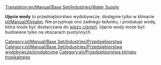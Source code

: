 [[Translation:en/Manual/Base Set/Industries/Water Supply]]

{{pl/Manual/Base Set/Industries/Przedsiębiorstwa|image=en/Manual/Base Set/Industries/Watersupply.png
|name=Ujęcie wody
|climates=[[pl/Manual/Klimat]]
|accepts=Nic
|produces=[[pl/Manual/Base Set/Cargos/Woda|Woda]]
}}
'''Ujęcie wody''' to przedsiębiorstwo wydobywcze, dostępne tylko w klimacie [[pl/Manual/Klimat]]m. Nie przyjmuje ono żadnego ładunku, i produkuje wodę, która może być dostarczana do [[pl/Manual/Base Set/Industries/Wieża ciśnień|wieży ciśnień]]. Ujęcie wody może być budowane tylko na obszarach pustynnych.

{{pl/Manual/Navbox Industries}}

[[Category:pl/Manual/Base Set/Industries/Przedsiębiorstwa]]
[[Category:pl/Manual/Base Set/Industries/Przedsiębiorstwa wydobywcze/produkcyjne]]
[[Category:en/Przedsiębiorstwa klimatu tropikalnego]]